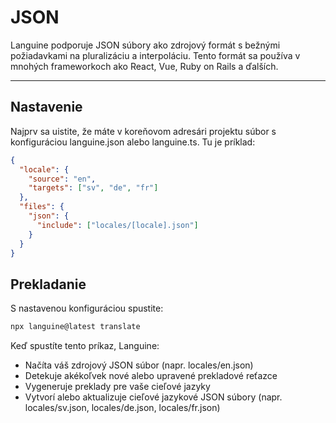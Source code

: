 # JSON

Languine podporuje JSON súbory ako zdrojový formát s bežnými požiadavkami na pluralizáciu a interpoláciu. Tento formát sa používa v mnohých frameworkoch ako React, Vue, Ruby on Rails a ďalších.


---


## Nastavenie

Najprv sa uistite, že máte v koreňovom adresári projektu súbor s konfiguráciou languine.json alebo languine.ts. Tu je príklad:

```json
{
  "locale": {
    "source": "en",
    "targets": ["sv", "de", "fr"]
  },
  "files": {
    "json": {
      "include": ["locales/[locale].json"]
    }
  }
}

```

## Prekladanie

S nastavenou konfiguráciou spustite:

```bash
npx languine@latest translate
```

Keď spustíte tento príkaz, Languine:

- Načíta váš zdrojový JSON súbor (napr. locales/en.json)
- Detekuje akékoľvek nové alebo upravené prekladové reťazce
- Vygeneruje preklady pre vaše cieľové jazyky
- Vytvorí alebo aktualizuje cieľové jazykové JSON súbory (napr. locales/sv.json, locales/de.json, locales/fr.json)
